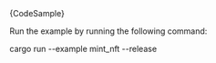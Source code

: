 
<DotEnvWarning />

<CodeBlock className="language-rust">
  {CodeSample}
</CodeBlock>

Run the example by running the following command:

<CodeBlock className="language-bash">
    cargo run --example mint_nft --release
</CodeBlock>